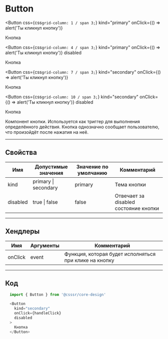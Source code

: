 
# Button

<Button
  css={css`grid-column: 1 / span 3;`}
  kind="primary"
  onClick={() => alert('Ты кликнул кнопку')}
>
  Кнопка
</Button>

<Button
  css={css`grid-column: 4 / span 3;`}
  kind="primary"
  onClick={() => alert('Ты кликнул кнопку')}
  disabled
>
  Кнопка
</Button>

<Button
  css={css`grid-column: 7 / span 3;`}
  kind="secondary"
  onClick={() => alert('Ты кликнул кнопку')}
>
  Кнопка
</Button>

<Button
  css={css`grid-column: 10 / span 3;`}
  kind="secondary"
  onClick={() => alert('Ты кликнул кнопку')}
  disabled
>
  Кнопка
</Button>

Компонент кнопки. Используется как триггер для выполнения определённого действия. Кнопка однозначно сообщает пользователю, что произойдёт после нажатия на неё.

---------------------------------------
## Свойства
Имя       | Допустимые значения  | Значение по умолчанию | Комментарий
--------- | -------------------- | --------------------- | ----------------
kind      | primary \| secondary | primary               | Тема кнопки
disabled  | true \| false        | false                 | Отвечает за disabled состояние кнопки

---------------------------------------
## Хендлеры
Имя       | Аргументы | Комментарий
--------- | --------- | ---------------
onClick   | event     | Функция, которая будет исполняться при клике на кнопку

---------------------------------------
## Код
```js
  import { Button } from '@csssr/core-design'

  <Button
    kind="secondary"
    onClick={handleClick}
    disabled
  >
    Кнопка
  </Button>
```
